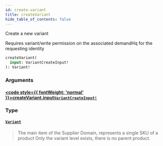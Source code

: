 ```yaml
---
id: create-variant
title: createVariant
hide_table_of_contents: false
---
```








Create a new variant
            
Requires variant/write permission on the associated demandHq for the requesting identity

```graphql
createVariant(
  input: VariantCreateInput!
): Variant!
```


### Arguments

#### [<code style={{ fontWeight: 'normal' }}>createVariant.<b>input</b></code>](#)<Bullet />[`VariantCreateInput!`](/demand/api/graphql-admin/reference/inputs/variant-create-input) <Badge class="secondary" text="non-null"/> <Badge class="secondary" text="input"/>
> 
> 

### Type

#### [`Variant`](/demand/api/graphql-admin/reference/objects/variant) <Badge class="secondary" text="object"/>
> The main item of the Supplier Domain, represents a single SKU of a product
Only the variant level exists, there is no parent product.
> 





